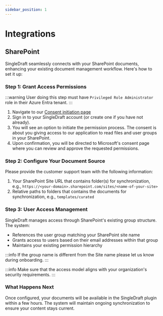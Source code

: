 ```yaml
---
sidebar_position: 1
---
```


# Integrations

## SharePoint

SingleDraft seamlessly connects with your SharePoint documents, enhancing your
existing document management workflow. Here's how to set it up:

### Step 1: Grant Access Permissions

:::warning
User doing this step must have `Privileged Role Administrator` role in
their Azure Entra tenant.
:::

1. Navigate to our [Consent initiation page](https://sp.singledraft.ai)
1. Sign in to your SingleDraft account (or create one if you have not already).
1. You will see an option to initiate the permission process. The consent is about
   you giving access to our application to read files and user groups
   in your SharePoint.
1. Upon confirmation, you will be directed to Microsoft's consent page where you can
   review and approve the requested permissions.

### Step 2: Configure Your Document Source

Please provide the customer support team with the following information:

1. Your SharePoint Site URL that contains folder(s) for synchronization, e.g.,
   `https://<your-domain>.sharepoint.com/sites/<name-of-your-site>`
1. Relative paths to folders that contains the documents for synchronization, e.g.,
   `templates/curated`

### Step 3: User Access Management

SingleDraft manages access through SharePoint's existing group structure. The system:

- References the user group matching your SharePoint site name
- Grants access to users based on their email addresses within that group
- Maintains your existing permission hierarchy

:::info
If the group name is different from the Site name please let us know during onboarding.
:::

:::info
Make sure that the access model aligns with your organization's security requirements.
:::

### What Happens Next

Once configured, your documents will be available in the SingleDraft plugin within
a few hours. The system will maintain ongoing synchronization to ensure your
content stays current.
